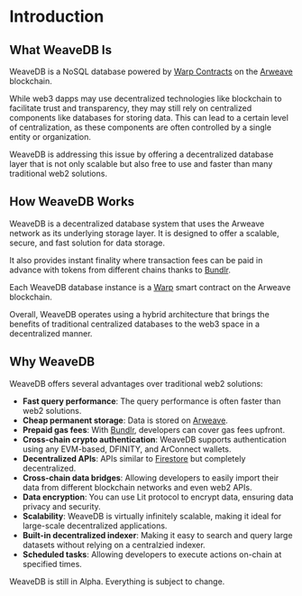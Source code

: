 
# Introduction

## What WeaveDB Is

WeaveDB is a NoSQL database powered by [Warp Contracts](https://warp.cc/) on the [Arweave](https://www.arweave.org/) blockchain.

While web3 dapps may use decentralized technologies like blockchain to facilitate trust and transparency, they may still rely on centralized components like databases for storing data. This can lead to a certain level of centralization, as these components are often controlled by a single entity or organization.

WeaveDB is addressing this issue by offering a decentralized database layer that is not only scalable but also free to use and faster than many traditional web2 solutions.

## How WeaveDB Works

WeaveDB is a decentralized database system that uses the Arweave network as its underlying storage layer. It is designed to offer a scalable, secure, and fast solution for data storage.

It also provides instant finality where transaction fees can be paid in advance with tokens from different chains thanks to [Bundlr](https://bundlr.network/).

Each WeaveDB database instance is a [Warp](https://warp.cc/) smart contract on the Arweave blockchain.

Overall, WeaveDB operates using a hybrid architecture that brings the benefits of traditional centralized databases to the web3 space in a decentralized manner.

## Why WeaveDB

WeaveDB offers several advantages over traditional web2 solutions:

- **Fast query performance**: The query performance is often faster than web2 solutions.
- **Cheap permanent storage**: Data is stored on [Arweave](https://arweave.org).
- **Prepaid gas fees**: With [Bundlr](https://bundlr.network/), developers can cover gas fees upfront.
- **Cross-chain crypto authentication**: WeaveDB supports authentication using any EVM-based, DFINITY, and ArConnect wallets.
- **Decentralized APIs**: APIs similar to [Firestore](https://firebase.google.com/docs/firestore) but completely decentralized.
- **Cross-chain data bridges**: Allowing developers to easily import their data from different blockchain networks and even web2 APIs.
- **Data encryption**: You can use Lit protocol to encrypt data, ensuring data privacy and security.
- **Scalability**: WeaveDB is virtually infinitely scalable, making it ideal for large-scale decentralized applications.
- **Built-in decentralized indexer**: Making it easy to search and query large datasets without relying on a centralzied indexer.
- **Scheduled tasks**: Allowing developers to execute actions on-chain at specified times.

<Callout type="warning" emoji="⚠️">
WeaveDB is still in Alpha. Everything is subject to change.
</Callout>

